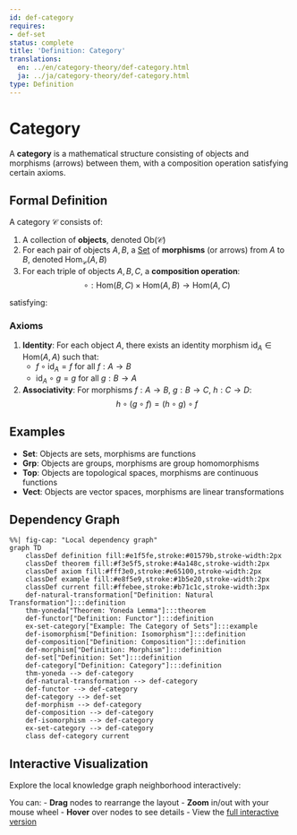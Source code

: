 ```yaml
---
id: def-category
requires:
- def-set
status: complete
title: 'Definition: Category'
translations:
  en: ../en/category-theory/def-category.html
  ja: ../ja/category-theory/def-category.html
type: Definition
---
```


# Category {#def-category}

A **category** is a mathematical structure consisting of objects and morphisms (arrows) between them, with a composition operation satisfying certain axioms.

## Formal Definition

A category $\mathcal{C}$ consists of:

1. A collection of **objects**, denoted $\text{Ob}(\mathcal{C})$
2. For each pair of objects $A, B$, a [Set](../logic-set-theory/def-set.qmd) of **morphisms** (or arrows) from $A$ to $B$, denoted $\text{Hom}_{\mathcal{C}}(A, B)$
3. For each triple of objects $A, B, C$, a **composition operation**:
   $$\circ: \text{Hom}(B, C) \times \text{Hom}(A, B) \to \text{Hom}(A, C)$$

satisfying:

### Axioms

1. **Identity**: For each object $A$, there exists an identity morphism $\text{id}_A \in \text{Hom}(A, A)$ such that:
   - $f \circ \text{id}_A = f$ for all $f: A \to B$
   - $\text{id}_A \circ g = g$ for all $g: B \to A$

2. **Associativity**: For morphisms $f: A \to B$, $g: B \to C$, $h: C \to D$:
   $$h \circ (g \circ f) = (h \circ g) \circ f$$

## Examples

- **Set**: Objects are sets, morphisms are functions
- **Grp**: Objects are groups, morphisms are group homomorphisms
- **Top**: Objects are topological spaces, morphisms are continuous functions
- **Vect**: Objects are vector spaces, morphisms are linear transformations

## Dependency Graph

```mermaid
%%| fig-cap: "Local dependency graph"
graph TD
    classDef definition fill:#e1f5fe,stroke:#01579b,stroke-width:2px
    classDef theorem fill:#f3e5f5,stroke:#4a148c,stroke-width:2px
    classDef axiom fill:#fff3e0,stroke:#e65100,stroke-width:2px
    classDef example fill:#e8f5e9,stroke:#1b5e20,stroke-width:2px
    classDef current fill:#ffebee,stroke:#b71c1c,stroke-width:3px
    def-natural-transformation["Definition: Natural Transformation"]:::definition
    thm-yoneda["Theorem: Yoneda Lemma"]:::theorem
    def-functor["Definition: Functor"]:::definition
    ex-set-category["Example: The Category of Sets"]:::example
    def-isomorphism["Definition: Isomorphism"]:::definition
    def-composition["Definition: Composition"]:::definition
    def-morphism["Definition: Morphism"]:::definition
    def-set["Definition: Set"]:::definition
    def-category["Definition: Category"]:::definition
    thm-yoneda --> def-category
    def-natural-transformation --> def-category
    def-functor --> def-category
    def-category --> def-set
    def-morphism --> def-category
    def-composition --> def-category
    def-isomorphism --> def-category
    ex-set-category --> def-category
    class def-category current
```

## Interactive Visualization

Explore the local knowledge graph neighborhood interactively:

::: {.graph-viz data-id="def-category" data-width="700" data-height="500"}
:::

You can:
- **Drag** nodes to rearrange the layout
- **Zoom** in/out with your mouse wheel
- **Hover** over nodes to see details
- View the [full interactive version](../../output/interactive/def-category.html){target="_blank"}
